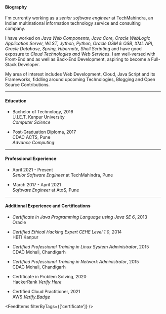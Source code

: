 <AuthorBanner></AuthorBanner>

#### Biography

I'm currently working as a _senior software engineer_ at TechMahindra, an Indian multinational information technology service and consulting company.

I have worked on _Java Web Components, Java Core, Oracle WebLogic Application Server, WLST, Jython, Python, Oracle OSM & OSB, XML API, Oracle Database, Spring, Hibernate, Shell Scripting_ and have good exposure to _Cloud Technologies and Web Services_.
I am well-versed with Front-End and as well as Back-End Development, aspiring to become a Full-Stack Developer.

My area of interest includes Web Development, Cloud, Java Script and its Frameworks, fiddling around upcoming Technologies, Blogging and Open Source Contributions.

---

#### Education

- Bachelor of Technology, 2016  
  U.I.E.T. Kanpur University  
  _Computer Science_

- Post-Graduation Diploma, 2017  
  CDAC ACTS, Pune  
  _Advance Computing_

---

#### Professional Experience

- April 2021 - Present  
   _Senior Software Engineer_ at TechMahindra, Pune

- March 2017 - April 2021  
   _Software Engineer_ at AtoS, Pune

---

#### Additional Experience and Certifications

- _Certificate in Java Programming Language using Java SE 6_, 2013  
  Oracle

- _Certified Ethical Hacking Expert CEHE Level 1.0_, 2014  
  HBTI Kanpur

- _Certified Professional Training in Linux System Administrator_, 2015  
  CDAC Mohali, Chandigarh

- _Certified Professional Training in Network Administrator_, 2015  
  CDAC Mohali, Chandigarh

- Certificate in Problem Solving, 2020  
  HackerRank [_Verify Here_](https://www.hackerrank.com/certificates/5c0b095f1ebd)

- Certified Cloud Practitioner, 2021    
  AWS [_Verify Badge_](https://www.credly.com/badges/0be6d79a-034e-4a3e-ab04-9199af2d71a6)

<FeedItems filterByTags={['certificate']} />
